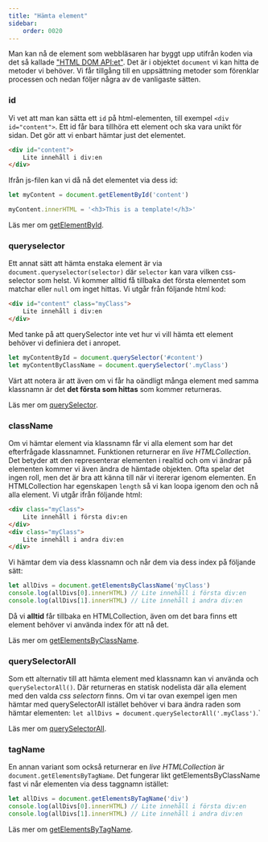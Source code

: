 ```yaml
---
title: "Hämta element" 
sidebar:
    order: 0020
---
```




Man kan nå de element som webbläsaren har byggt upp utifrån koden via det så kallade ["HTML DOM API:et"](https://developer.mozilla.org/en-US/docs/Web/API/HTML_DOM_API). Det är i objektet `document` vi kan hitta de metoder vi behöver.
Vi får tillgång till en uppsättning metoder som förenklar processen och nedan följer några av de vanligaste sätten.



### id

Vi vet att man kan sätta ett `id` på html-elementen, till exempel `<div id="content">`. Ett id får bara tillhöra ett element och ska vara unikt för sidan. Det gör att vi enbart hämtar just det elementet.

```html title="html"
<div id="content">
    Lite innehåll i div:en
</div>
```

Ifrån js-filen kan vi då nå det elementet via dess id:

```js title="getElementById()"
let myContent = document.getElementById('content')

myContent.innerHTML = '<h3>This is a template!</h3>'
```

Läs mer om [getElementById](https://developer.mozilla.org/en-US/docs/Web/API/Document/getElementById).



### queryselector

Ett annat sätt att hämta enstaka element är via `document.queryselector(selector)` där `selector` kan vara vilken css-selector som helst. Vi kommer alltid få tillbaka det första elementet som matchar eller `null` om inget hittas. Vi utgår från följande html kod:

```html title="html"
<div id="content" class="myClass">
    Lite innehåll i div:en
</div>
```

Med tanke på att querySelector inte vet hur vi vill hämta ett element behöver vi definiera det i anropet. 

```js title="querySelector()"
let myContentById = document.querySelector('#content')
let myContentByClassName = document.querySelector('.myClass')
```

Värt att notera är att även om vi får ha oändligt många element med samma klassnamn är det **det första som hittas** som kommer returneras.

Läs mer om [querySelector](https://developer.mozilla.org/en-US/docs/Web/API/Document/querySelector).



### className

Om vi hämtar element via klassnamn får vi alla element som har det efterfrågade klassnamnet. Funktionen returnerar en *live HTMLCollection*. Det betyder att den representerar elementen i realtid och om vi ändrar på elementen kommer vi även ändra de hämtade objekten. Ofta spelar det ingen roll, men det är bra att känna till när vi itererar igenom elementen. En HTMLCollection har egenskapen `length` så vi kan loopa igenom den och nå alla element. Vi utgår ifrån följande html:

```html title="html"
<div class="myClass">
    Lite innehåll i första div:en
</div>
<div class="myClass">
    Lite innehåll i andra div:en
</div>
```

Vi hämtar dem via dess klassnamn och når dem via dess index på följande sätt:

```js title="getElementsByClassName()"
let allDivs = document.getElementsByClassName('myClass')
console.log(allDivs[0].innerHTML) // Lite innehåll i första div:en
console.log(allDivs[1].innerHTML) // Lite innehåll i andra div:en
```

Då vi **alltid** får tillbaka en HTMLCollection, även om det bara finns ett element behöver vi använda index för att nå det.

Läs mer om [getElementsByClassName](https://developer.mozilla.org/en-US/docs/Web/API/Document/getElementsByClassName).



### querySelectorAll

Som ett alternativ till att hämta element med klassnamn kan vi använda och `querySelectorAll()`. Där returneras en statisk nodelista där alla element med den valda *css selectorn* finns. Om vi tar ovan exempel igen men hämtar med querySelectorAll istället behöver vi bara ändra raden som hämtar elementen: `let allDivs = document.querySelectorAll('.myClass')`.` 

Läs mer om [querySelectorAll](https://developer.mozilla.org/en-US/docs/Web/API/Document/querySelectorAll).



### tagName

En annan variant som också returnerar en *live HTMLCollection* är `document.getElementsByTagName`. Det fungerar likt getElementsByClassName fast vi når elementen via dess taggnamn istället:

```js title="getElementsByTagName()"
let allDivs = document.getElementsByTagName('div')
console.log(allDivs[0].innerHTML) // Lite innehåll i första div:en
console.log(allDivs[1].innerHTML) // Lite innehåll i andra div:en
```

Läs mer om [getElementsByTagName](https://developer.mozilla.org/en-US/docs/Web/API/Document/getElementsByTagName).
